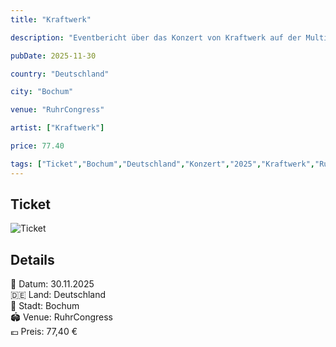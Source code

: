 ```yaml
---
title: "Kraftwerk"

description: "Eventbericht über das Konzert von Kraftwerk auf der Multimedia Tour 2025 im RuhrCongress in Bochum am 30.11.2025."

pubDate: 2025-11-30

country: "Deutschland"

city: "Bochum"

venue: "RuhrCongress"

artist: ["Kraftwerk"]

price: 77.40

tags: ["Ticket","Bochum","Deutschland","Konzert","2025","Kraftwerk","RuhrCongress","Multimedia Tour 2025"]
---
```


## Ticket

![Ticket](../../../gallery/2025/11/30/2025-11-30_00-00-00.jpg)

## Details
📅 Datum: 30.11.2025  
🇩🇪 Land: Deutschland  
📍 Stadt: Bochum  
🏟️ Venue: RuhrCongress  
💶 Preis: 77,40 €  

<Card title="Setlist" icon="list-format">
</Card>

<LinkCard
    title="Mehr Informationen"
    href=""
/>

